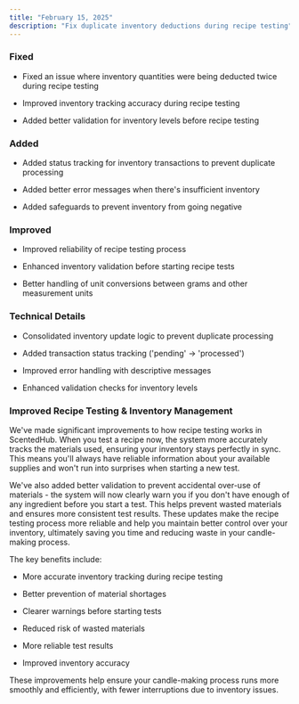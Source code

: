 ```yaml
---
title: "February 15, 2025"
description: "Fix duplicate inventory deductions during recipe testing"
---
```


### Fixed

* Fixed an issue where inventory quantities were being deducted twice during recipe testing

* Improved inventory tracking accuracy during recipe testing

* Added better validation for inventory levels before recipe testing

### Added

* Added status tracking for inventory transactions to prevent duplicate processing

* Added better error messages when there's insufficient inventory

* Added safeguards to prevent inventory from going negative

### Improved

* Improved reliability of recipe testing process

* Enhanced inventory validation before starting recipe tests

* Better handling of unit conversions between grams and other measurement units

### Technical Details

* Consolidated inventory update logic to prevent duplicate processing

* Added transaction status tracking ('pending' -> 'processed')

* Improved error handling with descriptive messages

* Enhanced validation checks for inventory levels

### Improved Recipe Testing & Inventory Management

We've made significant improvements to how recipe testing works in ScentedHub. When you test a recipe now, the system more accurately tracks the materials used, ensuring your inventory stays perfectly in sync. This means you'll always have reliable information about your available supplies and won't run into surprises when starting a new test.&#x20;

We've also added better validation to prevent accidental over-use of materials - the system will now clearly warn you if you don't have enough of any ingredient before you start a test. This helps prevent wasted materials and ensures more consistent test results. These updates make the recipe testing process more reliable and help you maintain better control over your inventory, ultimately saving you time and reducing waste in your candle-making process.

The key benefits include:

* More accurate inventory tracking during recipe testing

* Better prevention of material shortages

* Clearer warnings before starting tests

* Reduced risk of wasted materials

* More reliable test results

* Improved inventory accuracy

These improvements help ensure your candle-making process runs more smoothly and efficiently, with fewer interruptions due to inventory issues.